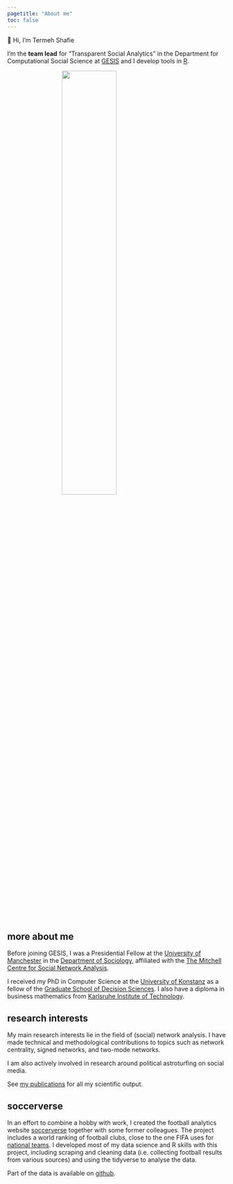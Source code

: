 ```yaml
---
pagetitle: "About me"
toc: false
---
```


<div class="habout">👋 Hi, I&rsquo;m  Termeh Shafie</div>

<div class="lead">

I'm the **team lead** for "Transparent Social Analytics" in the Department for Computational Social Science at [GESIS](https://www.gesis.org/en/institute/departments/computational-social-science) and 
  I develop tools in [R](https://r-project.org/).

</div>

<img src="logo.svg" width=50% style="margin-left:25%">

## more about me

Before joining GESIS, I was a Presidential Fellow at the [University of Manchester](https://www.manchester.ac.uk/) in the [Department of Sociology](https://www.socialsciences.manchester.ac.uk/sociology/), affiliated with the [The Mitchell Centre for Social Network Analysis](https://www.socialsciences.manchester.ac.uk/mitchell-centre/). 

I received my PhD in Computer Science at the [University of Konstanz](https://www.uni-konstanz.de/en/) as a fellow of the [Graduate School of Decision Sciences](https://www.gsds.uni-konstanz.de/). I also have a diploma in business mathematics from 
[Karlsruhe Institute of Technology](https://www.kit.edu/english/).

## research interests

My main research interests lie in the field of (social) network analysis. I have made technical and methodological 
contributions to topics such as network centrality, signed networks, and two-mode networks.

I am also actively involved in research around political astroturfing on social media. 

See [my publications](/publications/) for all my scientific output.

## soccerverse

In an effort to combine a hobby with work, I created the football analytics website [soccerverse](http://soccerverse.com/) together with some former colleagues.
The project includes a world ranking of football clubs, close to the one FIFA uses for [national teams](https://www.fifa.com/fifa-world-ranking/men?dateId=id13505). I developed most of my data science and R skills
with this project, including scraping and cleaning data (i.e. collecting football results from various sources) and using the tidyverse to analyse the data. 

Part of the data is available on [github](https://github.com/schochastics/football-data).


